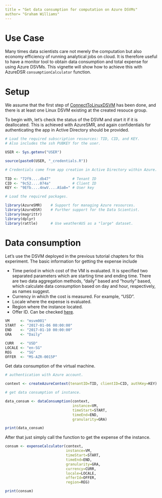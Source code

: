 ```yaml
---
title = "Get data consumption for computation on Azure DSVMs"
author= "Graham Williams"
---
```


# Use Case

Many times data scientists care not merely the computation but also economy efficiency of running analytical jobs on cloud. It is therefore useful to have a monitor tool to obtain data consumption and total expense for using Azure DSVMs. This vignette will show how to achieve this with AzureDSR `consumptionCalculator` function.

# Setup

We assume that the first step of [ConnectToLinuxDSVM](https://github.com/Azure/AzureDSR/vignettes/ConnectToLinuxDSVM.Rmd) has been done, and there is at least one Linux DSVM existing at the created resouce group.

To begin with, let's check the status of the DSVM and start it if it is deallocated. This is achieved with AzureSMR, and again confidentials for authenticating the app in Active Directory should be provided.

```r
# Load the required subscription resources: TID, CID, and KEY.
# Also includes the ssh PUBKEY for the user.

USER <- Sys.getenv("USER")

source(paste0(USER, "_credentials.R"))
```

```r
# Credentials come from app creation in Active Directory within Azure.
 
TID <- "72f9....db47"          # Tenant ID
CID <- "9c52....074a"          # Client ID
KEY <- "9Efb....4nwV....ASa8=" # User key
```

```r
# Load the required packages.

library(AzureSMR)    # Support for managing Azure resources.
library(AzureDSR)    # Further support for the Data Scientist.
library(magrittr)    
library(dplyr)
library(rattle)      # Use weatherAUS as a "large" dataset.
```

# Data consumption

Let's use the DSVM deployed in the previous tutorial chapters for this experiment. The basic information for getting the expense include

* Time period in which cost of the VM is evaluated. It is specified two separated parameters which are starting time and ending time. There are two data aggregation methods, "daily" based and "hourly" based, which calculate data consumption based on day and hour, respectively, as names suggest.
* Currency in which the cost is measured. For example, "USD".
* Locale where the expense is evaluated.
* Region where the instance located.
* Offer ID. Can be checked [here](https://azure.microsoft.com/en-us/support/legal/offer-details/).

```r
VM     <- "msvm001"
START  <- "2017-01-06 00:00:00"
END    <- "2017-01-10 00:00:00"
GRA    <- "Daily"

CURR   <- "USD"
LOCALE <- "en-SG"
REG    <- "SG"
OFFER  <- "MS-AZR-0015P"
```

Get data consumption of the virtual machine.
```r

# authentication with Azure account.

context <- createAzureContext(tenantID=TID, clientID=CID, authKey=KEY)

# get data consumption of instance.

data_consum <- dataConsumption(context,
                               instance=VM,
                               timeStart=START,
                               timeEnd=END,
                               granularity=GRA)

print(data_consum)
```

After that just simply call the function to get the expense of the instance. 

```r
consum <- expenseCalculator(context,
                            instance=VM,
                            timeStart=START,
                            timeEnd=END,
                            granularity=GRA,
                            currency=CURR,
                            locale=LOCALE,
                            offerId=OFFER,
                            region=REG)

print(consum)
```
